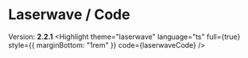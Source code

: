 
<Meta title="Highlight/For Authors/Themes/Laserwave"/>

# Laserwave / __Code__
Version: __2.2.1__
<Highlight
  theme="laserwave"
  language="ts"
  full={true}
  style={{
    marginBottom: "1rem"
  }}
  code={laserwaveCode}
/>